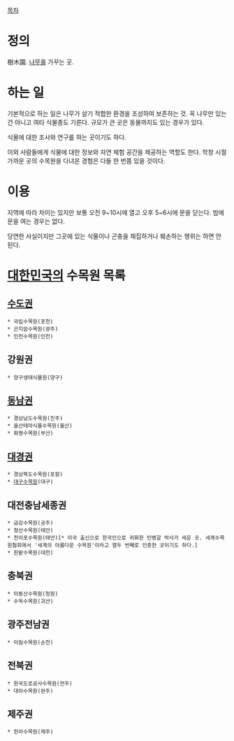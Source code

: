 [[목차]]

= 정의 =
樹木園. [[나무]]를 가꾸는 곳.

= 하는 일 =
기본적으로 하는 일은 나무가 살기 적합한 환경을 조성하여 보존하는 것. 꼭 나무만 있는 건 아니고 여타 식물종도 기른다. 규모가 큰 곳은 동물까지도 있는 경우가 있다.

식물에 대한 조사와 연구를 하는 곳이기도 하다.

이외 사람들에게 식물에 대한 정보와 자연 체험 공간을 제공하는 역할도 한다. 학창 시절 가까운 곳의 수목원을 다녀온 경험은 다들 한 번쯤 있을 것이다.

= 이용 =
지역에 따라 차이는 있지만 보통 오전 9~10시에 열고 오후 5~6시에 문을 닫는다. 밤에 문을 여는 경우는 없다.

당연한 사실이지만 그곳에 있는 식물이나 곤충을 채집하거나 훼손하는 행위는 하면 안 된다.

= [[대한민국]]의 수목원 목록 =
== [[수도권]] ==
 * 국립수목원(포천)
 * 곤지암수목원(광주)
 * 인천수목원(인천)
== 강원권 ==
 * 양구생태식물원(양구)
== [[동남권]] ==
 * 경상남도수목원(진주)
 * 울산테마식물수목원(울산)
 * 화명수목원(부산)
== [[대경권]] ==
 * 경상북도수목원(포항)
 * [[대구수목원]](대구)
== 대전충남세종권 ==
 * 금강수목원(공주)
 * 청산수목원(태안)
 * 천리포수목원(태안)[* 미국 출신으로 한국인으로 귀화한 민병갈 박사가 세운 곳. 세계수목원협회에서 '세계의 아름다운 수목원'이라고 열두 번째로 인증한 곳이기도 하다.]
 * 한밭수목원(대전)
== 충북권 ==
 * 미동산수목원(청원)
 * 수옥수목원(괴산)
== 광주전남권 ==
 * 미림수목원(순천)
== 전북권 ==
 * 한국도로공사수목원(전주)
 * 대아수목원(완주)
== 제주권 ==
 * 한라수목원(제주)
